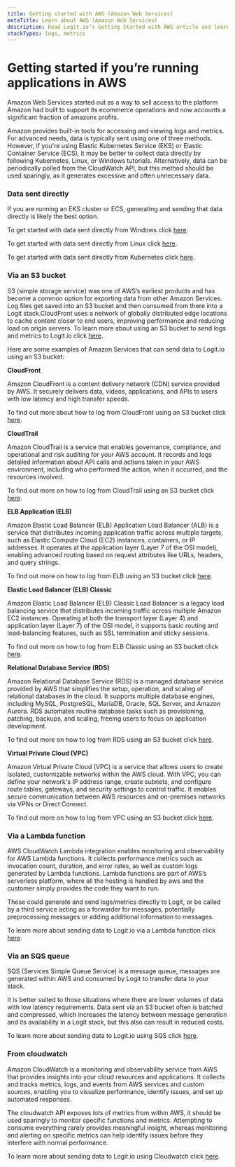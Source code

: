 ```yaml
---
title: Getting started with AWS (Amazon Web Services)
metaTitle: Learn about AWS (Amazon Web Services)
description: Read Logit.io’s Getting Started with AWS article and learn how to ship logs and metrics from AWS
stackTypes: logs, metrics
---
```


# Getting started if you’re running applications in AWS

Amazon Web Services started out as a way to sell access to the platform Amazon had built to support its ecommerce operations and 
now accounts a significant fraction of amazons profits.

Amazon provides built-in tools for accessing and viewing logs and metrics. For advanced needs, data is typically sent using one of three methods. However, if you're using Elastic Kubernetes Service (EKS) or Elastic Container Service (ECS), it may be better to collect data directly by following Kubernetes, Linux, or Windows tutorials. Alternatively, data can be periodically polled from the CloudWatch API, but this method should be used sparingly, as it generates excessive and often unnecessary data.

### Data sent directly

If you are running an EKS cluster or ECS, generating and sending that data directly is likely the best option.

To get started with data sent directly from Windows click [here](windows).

To get started with data sent directly from Linux click [here](linux).

To get started with data sent directly from Kubernetes click [here](kubernetes).

### Via an S3 bucket

S3 (simple storage service) was one of AWS’s earliest products and has become a common option for exporting data from other Amazon Services. 
Log files get saved into an S3 bucket and then consumed from there into a Logit stack.CloudFront uses a network of globally distributed edge 
locations to cache content closer to end users, improving performance and reducing load on origin servers. To learn more about using an S3 
bucket to send logs and metrics to Logit.io click [here](../integrations/s3/).

Here are some examples of Amazon Services that can send data to Logit.io using an S3 bucket:

__CloudFront__

Amazon CloudFront is a content delivery network (CDN) service provided by AWS. It securely delivers data, videos, applications, and APIs to 
users with low latency and high transfer speeds.

To find out more about how to log from CloudFront using an S3 bucket click [here](../integrations/cloudfront/).

__CloudTrail__

Amazon CloudTrail is a service that enables governance, compliance, and operational and risk auditing for your AWS account. It records and logs 
detailed information about API calls and actions taken in your AWS environment, including who performed the action, when it occurred, and the 
resources involved.

To find out more on how to log from CloudTrail using an S3 bucket click [here](../integrations/cloudtrail/).

__ELB Application (ELB)__

Amazon Elastic Load Balancer (ELB) Application Load Balancer (ALB) is a service that distributes incoming application traffic across multiple targets, 
such as Elastic Compute Cloud (EC2) instances, containers, or IP addresses. It operates at the application layer (Layer 7 of the OSI model), enabling advanced routing based 
on request attributes like URLs, headers, and query strings.

To find out more on how to log from ELB using an S3 bucket click [here](../integrations/elb-application/).

__Elastic Load Balancer (ELB) Classic__

Amazon Elastic Load Balancer (ELB) Classic Load Balancer is a legacy load balancing service that distributes incoming traffic across multiple Amazon 
EC2 instances. Operating at both the transport layer (Layer 4) and application layer (Layer 7) of the OSI model, it supports basic routing and 
load-balancing features, such as SSL termination and sticky sessions.

To find out more on how to log from ELB Classic using an S3 bucket click [here](../integrations/elb-classic/).

__Relational Database Service (RDS)__

Amazon Relational Database Service (RDS) is a managed database service provided by AWS that simplifies the setup, operation, and scaling of relational 
databases in the cloud. It supports multiple database engines, including MySQL, PostgreSQL, MariaDB, Oracle, SQL Server, and Amazon Aurora. RDS automates 
routine database tasks such as provisioning, patching, backups, and scaling, freeing users to focus on application development.

To find out more on how to log from RDS using an S3 bucket click [here](../integrations/rds/).

__Virtual Private Cloud (VPC)__

Amazon Virtual Private Cloud (VPC) is a service that allows users to create isolated, customizable networks within the AWS cloud. With VPC, you can define 
your network's IP address range, create subnets, and configure route tables, gateways, and security settings to control traffic. It enables secure 
communication between AWS resources and on-premises networks via VPNs or Direct Connect.

To find out more on how to log from VPC using an S3 bucket click [here](../integrations/vpc/).

### Via a Lambda function

AWS CloudWatch Lambda integration enables monitoring and observability for AWS Lambda functions. It collects performance metrics such as invocation count, 
duration, and error rates, as well as custom logs generated by Lambda functions. Lambda functions are part of AWS’s serverless platform, where all the 
hosting is handled by aws and the customer simply provides the code they want to run.

These could generate and send logs/metrics directly to Logit, or be called by a third service acting as a forwarder for messages, potentially 
preprocessing messages or adding additional information to messages.

To learn more about sending data to Logit.io via a Lambda function click [here](../integrations/aws-cloudwatch-lambda/).

### Via an SQS queue

SQS (Services Simple Queue Service) is a message queue, messages are generated within AWS and consumed by Logit to transfer data to your stack.

It is better suited to those situations where there are lower volumes of data with low latency requirements. Data sent via an S3 bucket often is 
batched and compressed, which increases the latency between message generation and its availability in a Logit stack, but this also can result in 
reduced costs.

To learn more about sending data to Logit.io using SQS click [here](../log-management/ingestion-pipeline/adding-inputs/add-sqs-input).

### From cloudwatch

Amazon CloudWatch is a monitoring and observability service from AWS that provides insights into your cloud resources and applications. It collects and 
tracks metrics, logs, and events from AWS services and custom sources, enabling you to visualize performance, identify issues, and set up automated 
responses.

The cloudwatch API exposes lots of metrics from within AWS, it should be used sparingly to monitor specific functions and metrics. Attempting to consume 
everything rarely provides meaningful insight, whereas monitoring and alerting on specific metrics can help identify issues before they interfere with normal 
performance.

To learn more about sending data to Logit.io using Cloudwatch click [here](../integrations/cloudwatch/).


